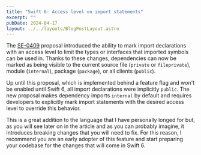 ```yaml
---
title: "Swift 6: Access level on import statements"
excerpt: ""
pubDate: 2024-04-17
layout: ../../layouts/BlogPostLayout.astro
---
```


The [SE-0409](https://github.com/apple/swift-evolution/blob/main/proposals/0409-access-level-on-imports.md) proposal introduced the ability to mark import declarations with an access level to limit the types or interfaces that imported symbols can be used in. Thanks to these changes, dependencies can now be marked as being visible to the current source file (`private` or `fileprivate`), module (`internal`), package (`package`), or all clients (`public`).

Up until this proposal, which is implemented behind a feature flag and won't be enabled until Swift 6, all import declarations were implicitly `public`. The new proposal makes dependency imports `internal` by default and requires developers to explicitly mark import statements with the desired access level to override this behavior. 

This is a great addition to the language that I have personally longed for but, as you will see later on in the article and as you can probably imagine, it introduces breaking changes that you will need to fix. For this reason, I recommend you are an early adopter of this feature and start preparing your codebase for the changes that will come in Swift 6.